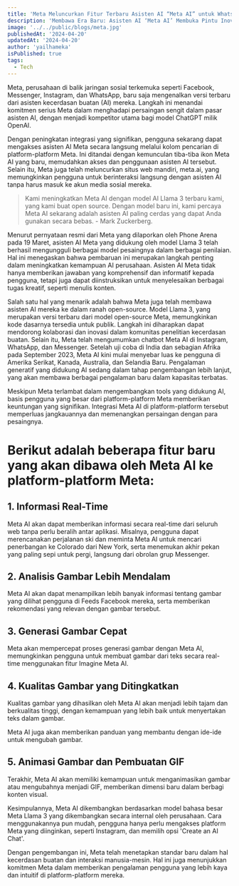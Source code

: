 ```yaml
---
title: 'Meta Meluncurkan Fitur Terbaru Asisten AI “Meta AI” untuk WhatsApp, Instagram, Facebook, dan Messenger'
description: 'Membawa Era Baru: Asisten AI ‘Meta AI’ Membuka Pintu Inovasi di Media Sosial'
image: '../../public/blogs/meta.jpg'
publishedAt: '2024-04-20'
updatedAt: '2024-04-20'
author: 'yailhameka'
isPublished: true
tags:
  - Tech
---
```


Meta, perusahaan di balik jaringan sosial terkemuka seperti Facebook, Messenger, Instagram, dan WhatsApp, baru saja mengenalkan versi terbaru dari asisten kecerdasan buatan (AI) mereka. Langkah ini menandai komitmen serius Meta dalam menghadapi persaingan sengit dalam pasar asisten AI, dengan menjadi kompetitor utama bagi model ChatGPT milik OpenAI.

Dengan peningkatan integrasi yang signifikan, pengguna sekarang dapat mengakses asisten AI Meta secara langsung melalui kolom pencarian di platform-platform Meta. Ini ditandai dengan kemunculan tiba-tiba ikon Meta AI yang baru, memudahkan akses dan penggunaan asisten AI tersebut. Selain itu, Meta juga telah meluncurkan situs web mandiri, meta.ai, yang memungkinkan pengguna untuk berinteraksi langsung dengan asisten AI tanpa harus masuk ke akun media sosial mereka.

> Kami meningkatkan Meta AI dengan model AI Llama 3 terbaru kami, yang kami buat open source. Dengan model baru ini, kami percaya Meta AI sekarang adalah asisten AI paling cerdas yang dapat Anda gunakan secara bebas. - Mark Zuckerberg.

Menurut pernyataan resmi dari Meta yang dilaporkan oleh Phone Arena pada 19 Maret, asisten AI Meta yang didukung oleh model Llama 3 telah berhasil mengungguli berbagai model pesaingnya dalam berbagai penilaian. Hal ini menegaskan bahwa pembaruan ini merupakan langkah penting dalam meningkatkan kemampuan AI perusahaan. Asisten AI Meta tidak hanya memberikan jawaban yang komprehensif dan informatif kepada pengguna, tetapi juga dapat diinstruksikan untuk menyelesaikan berbagai tugas kreatif, seperti menulis konten.

Salah satu hal yang menarik adalah bahwa Meta juga telah membawa asisten AI mereka ke dalam ranah open-source. Model Llama 3, yang merupakan versi terbaru dari model open-source Meta, memungkinkan kode dasarnya tersedia untuk publik. Langkah ini diharapkan dapat mendorong kolaborasi dan inovasi dalam komunitas penelitian kecerdasan buatan.
Selain itu, Meta telah mengumumkan chatbot Meta AI di Instagram, WhatsApp, dan Messenger. Setelah uji coba di India dan sebagian Afrika pada September 2023, Meta AI kini mulai menyebar luas ke pengguna di Amerika Serikat, Kanada, Australia, dan Selandia Baru. Pengalaman generatif yang didukung AI sedang dalam tahap pengembangan lebih lanjut, yang akan membawa berbagai pengalaman baru dalam kapasitas terbatas.

Meskipun Meta terlambat dalam mengembangkan tools yang didukung AI, basis pengguna yang besar dari platform-platform Meta memberikan keuntungan yang signifikan. Integrasi Meta AI di platform-platform tersebut memperluas jangkauannya dan memenangkan persaingan dengan para pesaingnya.

# Berikut adalah beberapa fitur baru yang akan dibawa oleh Meta AI ke platform-platform Meta:

## 1. Informasi Real-Time

Meta AI akan dapat memberikan informasi secara real-time dari seluruh web tanpa perlu beralih antar aplikasi. Misalnya, pengguna dapat merencanakan perjalanan ski dan meminta Meta AI untuk mencari penerbangan ke Colorado dari New York, serta menemukan akhir pekan yang paling sepi untuk pergi, langsung dari obrolan grup Messenger.

## 2. Analisis Gambar Lebih Mendalam

Meta AI akan dapat menampilkan lebih banyak informasi tentang gambar yang dilihat pengguna di Feeds Facebook mereka, serta memberikan rekomendasi yang relevan dengan gambar tersebut.

## 3. Generasi Gambar Cepat

Meta akan mempercepat proses generasi gambar dengan Meta AI, memungkinkan pengguna untuk membuat gambar dari teks secara real-time menggunakan fitur Imagine Meta AI.

## 4. Kualitas Gambar yang Ditingkatkan

Kualitas gambar yang dihasilkan oleh Meta AI akan menjadi lebih tajam dan berkualitas tinggi, dengan kemampuan yang lebih baik untuk menyertakan teks dalam gambar.

Meta AI juga akan memberikan panduan yang membantu dengan ide-ide untuk mengubah gambar.

## 5. Animasi Gambar dan Pembuatan GIF

Terakhir, Meta AI akan memiliki kemampuan untuk menganimasikan gambar atau mengubahnya menjadi GIF, memberikan dimensi baru dalam berbagi konten visual.

Kesimpulannya, Meta AI dikembangkan berdasarkan model bahasa besar Meta Llama 3 yang dikembangkan secara internal oleh perusahaan. Cara menggunakannya pun mudah, pengguna hanya perlu mengakses platform Meta yang diinginkan, seperti Instagram, dan memilih opsi 'Create an AI Chat'.

Dengan pengembangan ini, Meta telah menetapkan standar baru dalam hal kecerdasan buatan dan interaksi manusia-mesin. Hal ini juga menunjukkan komitmen Meta dalam memberikan pengalaman pengguna yang lebih kaya dan intuitif di platform-platform mereka.
